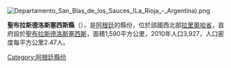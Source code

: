 [[Image:Departamento_San_Blas_de_los_Sauces_(La_Rioja_-_Argentina).png|right]]
{{Coord|28|24|52|S|67|5|55|W|display=title}}

'''聖布拉斯德洛斯塞西斯縣'''（{{lang-es|Departamento San Blas de los Sauces}}），是[[阿根廷|阿根廷]]的縣份，位於該國西北部[[拉里奧哈省|拉里奧哈省]]，首府設於[[聖布拉斯德洛斯塞西斯|聖布拉斯德洛斯塞西斯]]，面積1,590平方公里，2010年人口3,927，人口密度每平方公里2.47人。

{{Argentina-geo-stub}}
[[Category:阿根廷縣份|Category:阿根廷縣份]]